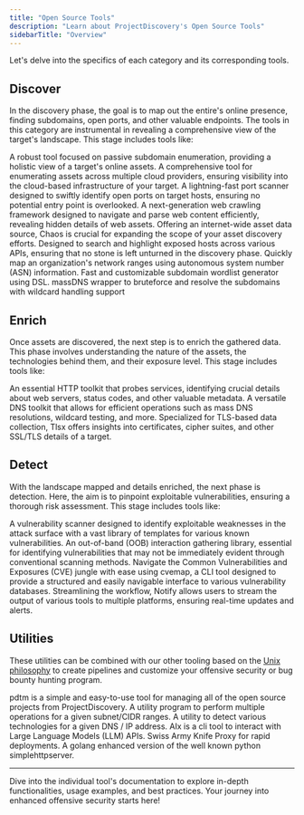 ```yaml
---
title: "Open Source Tools"
description: "Learn about ProjectDiscovery's Open Source Tools"
sidebarTitle: "Overview"
---
```


<Snippet file="tools-statement.mdx" />

Let's delve into the specifics of each category and its corresponding tools.

## Discover

In the discovery phase, the goal is to map out the entire's online presence, finding subdomains, open ports, and other valuable endpoints. The tools in this category are instrumental in revealing a comprehensive view of the target's landscape. This stage includes tools like:

<CardGroup cols={2}>
  <Card
    title="Subfinder"
    icon="radar"
    iconType="duotone"
    href="/tools/subfinder"
  >
    A robust tool focused on passive subdomain enumeration, providing a holistic
    view of a target's online assets.
  </Card>
  <Card
    title="Cloudlist"
    icon="cloud"
    iconType="duotone"
    href="https://github.com/projectdiscovery/cloudlist"
  >
    A comprehensive tool for enumerating assets across multiple cloud providers,
    ensuring visibility into the cloud-based infrastructure of your target.
  </Card>
  <Card
    title="Naabu"
    icon="person-to-portal"
    iconType="duotone"
    href="https://github.com/projectdiscovery/naabu"
  >
    A lightning-fast port scanner designed to swiftly identify open ports on
    target hosts, ensuring no potential entry point is overlooked.
  </Card>
  <Card
    title="Katana"
    icon="sword"
    iconType="duotone"
    href="https://github.com/projectdiscovery/katana"
  >
    A next-generation web crawling framework designed to navigate and parse web
    content efficiently, revealing hidden details of web assets.
  </Card>
  <Card
    title="Chaos"
    icon="globe"
    iconType="duotone"
    href="https://github.com/projectdiscovery/chaos-client"
  >
    Offering an internet-wide asset data source, Chaos is crucial for expanding
    the scope of your asset discovery efforts.
  </Card>
  <Card
    title="Uncover"
    icon="telescope"
    iconType="duotone"
    href="https://github.com/projectdiscovery/uncover"
  >
    Designed to search and highlight exposed hosts across various APIs, ensuring
    that no stone is left unturned in the discovery phase.
  </Card>
  <Card
    title="ASNmap"
    icon="map-location-dot"
    iconType="duotone"
    href="https://github.com/projectdiscovery/asnmap"
  >
    Quickly map an organization's network ranges using autonomous system number
    (ASN) information.
  </Card>
  <Card
    title="alterx"
    icon="cloud-word"
    iconType="duotone"
    href="https://github.com/projectdiscovery/alterx"
  >
    Fast and customizable subdomain wordlist generator using DSL.
  </Card>
  <Card
    title="shuffledns"
    icon="shuffle"
    iconType="duotone"
    href="https://github.com/projectdiscovery/shuffledns"
  >
    massDNS wrapper to bruteforce and resolve the subdomains with wildcard handling support
  </Card>
</CardGroup>

## Enrich

Once assets are discovered, the next step is to enrich the gathered data. This phase involves understanding the nature of the assets, the technologies behind them, and their exposure level. This stage includes tools like:

<CardGroup cols={2}>
  <Card title="httpx" icon="browser" iconType="duotone" href="/tools/httpx">
    An essential HTTP toolkit that probes services, identifying crucial details
    about web servers, status codes, and other valuable metadata.
  </Card>
  <Card
    title="dnsx"
    icon="tags"
    iconType="duotone"
    href="https://github.com/projectdiscovery/dnsx"
  >
    A versatile DNS toolkit that allows for efficient operations such as mass
    DNS resolutions, wildcard testing, and more.
  </Card>
  <Card
    title="tlsx"
    icon="shield-halved"
    iconType="duotone"
    href="https://github.com/projectdiscovery/tlsx"
  >
    Specialized for TLS-based data collection, Tlsx offers insights into
    certificates, cipher suites, and other SSL/TLS details of a target.
  </Card>
</CardGroup>

## Detect

With the landscape mapped and details enriched, the next phase is detection. Here, the aim is to pinpoint exploitable vulnerabilities, ensuring a thorough risk assessment. This stage includes tools like:

<CardGroup cols={2}>
  <Card title="Nuclei" icon="atom" iconType="regular" href="/tools/nuclei">
    A vulnerability scanner designed to identify exploitable weaknesses in the
    attack surface with a vast library of templates for various known
    vulnerabilities.
  </Card>
  <Card
    title="interactsh"
    icon="whistle"
    iconType="solid"
    href="https://github.com/projectdiscovery/interactsh"
  >
    An out-of-band (OOB) interaction gathering library, essential for
    identifying vulnerabilities that may not be immediately evident through
    conventional scanning methods.
  </Card>
  <Card
    title="cvemap"
    icon="signs-post"
    iconType="solid"
    href="https://github.com/projectdiscovery/cvemap"
  >
    Navigate the Common Vulnerabilities and Exposures (CVE) jungle with ease using cvemap, a CLI tool designed to provide a structured and easily navigable interface to various vulnerability databases.
  </Card>
  <Card
    title="Notify"
    icon="bell"
    iconType="solid"
    href="https://github.com/projectdiscovery/notify"
  >
    Streamlining the workflow, Notify allows users to stream the output of
    various tools to multiple platforms, ensuring real-time updates and alerts.
  </Card>
</CardGroup>

## Utilities

These utilities can be combined with our other tooling based on the [Unix philosophy](https://blog.projectdiscovery.io/how-projectdiscovery-applies-the-unix-philosophy-to-their-tools/) to create pipelines and customize your offensive security or bug bounty hunting program.

<CardGroup cols={2}>
  <Card
    title="pdtm"
    icon="toolbox"
    iconType="solid"
    href="https://github.com/projectdiscovery/pdtm"
  >
    pdtm is a simple and easy-to-use tool for managing all of the open source
    projects from ProjectDiscovery.
  </Card>
  <Card
    title="mapcidr"
    icon="map"
    iconType="solid"
    href="https://github.com/projectdiscovery/mapcidr"
  >
    A utility program to perform multiple operations for a given subnet/CIDR
    ranges.
  </Card>
  <Card
    title="cdncheck"
    icon="ballot-check"
    iconType="duotone"
    href="https://github.com/projectdiscovery/cdncheck"
  >
    A utility to detect various technologies for a given DNS / IP address.
  </Card>
  <Card
    title="aix"
    icon="brain-circuit"
    iconType="duotone"
    href="https://github.com/projectdiscovery/aix"
  >
    AIx is a cli tool to interact with Large Language Models (LLM) APIs.
  </Card>
  <Card
    title="proxify"
    icon="ethernet"
    iconType="solid"
    href="https://github.com/projectdiscovery/proxify"
  >
    Swiss Army Knife Proxy for rapid deployments. 
  </Card>
  <Card
    title="simplehttpserver"
    icon="server"
    iconType="duotone"
    href="https://github.com/projectdiscovery/simplehttpserver"
  >
    A golang enhanced version of the well known python simplehttpserver.
  </Card>
</CardGroup>

---

Dive into the individual tool's documentation to explore in-depth functionalities, usage examples, and best practices. Your journey into enhanced offensive security starts here!
